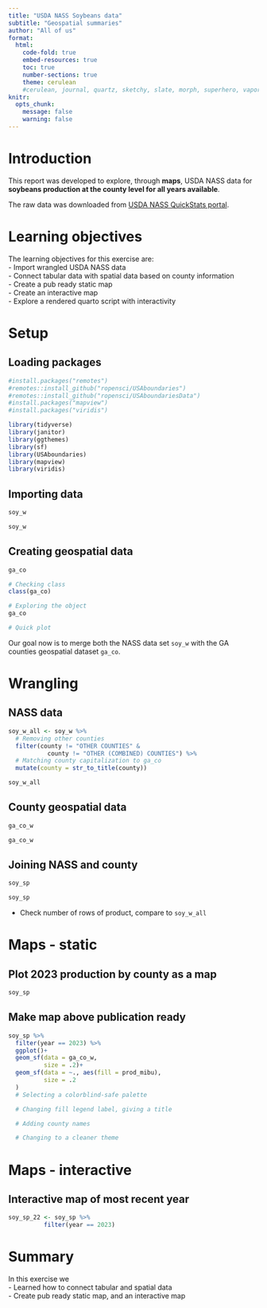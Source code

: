 ```yaml
---
title: "USDA NASS Soybeans data"
subtitle: "Geospatial summaries"
author: "All of us"
format:
  html:
    code-fold: true
    embed-resources: true
    toc: true
    number-sections: true
    theme: cerulean
    #cerulean, journal, quartz, sketchy, slate, morph, superhero, vapor
knitr: 
  opts_chunk: 
    message: false
    warning: false
---
```


# Introduction  
This report was developed to explore, through **maps**, USDA NASS data for **soybeans production at the county level for all years available**.  

The raw data was downloaded from [USDA NASS QuickStats portal](https://quickstats.nass.usda.gov).  

# Learning objectives  
The learning objectives for this exercise are:  
- Import wrangled USDA NASS data  
- Connect tabular data with spatial data based on county information  
- Create a pub ready static map  
- Create an interactive map  
- Explore a rendered quarto script with interactivity  

# Setup  
## Loading packages  
```r
#install.packages("remotes")
#remotes::install_github("ropensci/USAboundaries")
#remotes::install_github("ropensci/USAboundariesData")
#install.packages("mapview")
#install.packages("viridis")

library(tidyverse)
library(janitor)
library(ggthemes)
library(sf)
library(USAboundaries)
library(mapview)
library(viridis)

```

## Importing data  
```r
soy_w 

soy_w
```

## Creating geospatial data 
```r
ga_co 

# Checking class
class(ga_co)

# Exploring the object
ga_co 

# Quick plot

```

Our goal now is to merge both the NASS data set `soy_w` with the GA counties geospatial dataset `ga_co`.  

# Wrangling  
## NASS data  
```r
soy_w_all <- soy_w %>%
  # Removing other counties
  filter(county != "OTHER COUNTIES" &
           county != "OTHER (COMBINED) COUNTIES") %>%
  # Matching county capitalization to ga_co
  mutate(county = str_to_title(county)) 

soy_w_all 
```

## County geospatial data  
```r
ga_co_w 

ga_co_w    
```

## Joining NASS and county  
```r
soy_sp  

soy_sp
```

- Check number of rows of product, compare to `soy_w_all`  

# Maps - static  
## Plot 2023 production by county as a map  
```r
soy_sp 
```

## Make map above publication ready  
```r
soy_sp %>%
  filter(year == 2023) %>%
  ggplot()+
  geom_sf(data = ga_co_w,
          size = .2)+
  geom_sf(data = ~., aes(fill = prod_mibu),
          size = .2
  )
  # Selecting a colorblind-safe palette

  # Changing fill legend label, giving a title

  # Adding county names

  # Changing to a cleaner theme


```
# Maps - interactive  
## Interactive map of most recent year
```r
soy_sp_22 <- soy_sp %>%
          filter(year == 2023)

```

# Summary  
In this exercise we  
- Learned how to connect tabular and spatial data  
- Create pub ready static map, and an interactive map  

